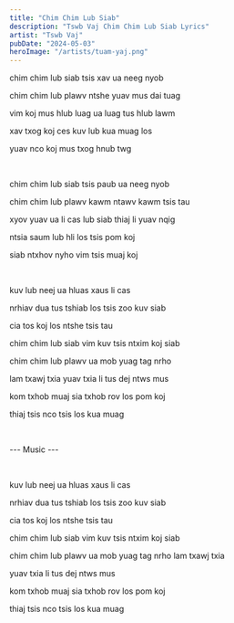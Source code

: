 ```yaml
---
title: "Chim Chim Lub Siab"
description: "Tswb Vaj Chim Chim Lub Siab Lyrics"
artist: "Tswb Vaj"
pubDate: "2024-05-03"
heroImage: "/artists/tuam-yaj.png"
---
```


chim chim lub siab tsis xav ua neeg nyob

chim chim lub plawv ntshe yuav mus dai tuag

vim koj mus hlub luag ua luag tus hlub lawm

xav txog koj ces kuv lub kua muag los

yuav nco koj mus txog hnub twg

<br />

chim chim lub siab tsis paub ua neeg nyob

chim chim lub plawv kawm ntawv kawm tsis tau

xyov yuav ua li cas lub siab thiaj li yuav nqig

ntsia saum lub hli los tsis pom koj

siab ntxhov nyho vim tsis muaj koj

<br />

kuv lub neej ua hluas xaus li cas

nrhiav dua tus tshiab los tsis zoo kuv siab

cia tos koj los ntshe tsis tau

chim chim lub siab vim kuv tsis ntxim koj siab

chim chim lub plawv ua mob yuag tag nrho

lam txawj txia yuav txia li tus dej ntws mus

kom txhob muaj sia txhob rov los pom koj

thiaj tsis nco tsis los kua muag

<br />

--- Music ---

<br />

kuv lub neej ua hluas xaus li cas

nrhiav dua tus tshiab los tsis zoo kuv siab

cia tos koj los ntshe tsis tau

chim chim lub siab vim kuv tsis ntxim koj siab

chim chim lub plawv ua mob yuag tag nrho lam txawj txia

yuav txia li tus dej ntws mus

kom txhob muaj sia txhob rov los pom koj

thiaj tsis nco tsis los kua muag
